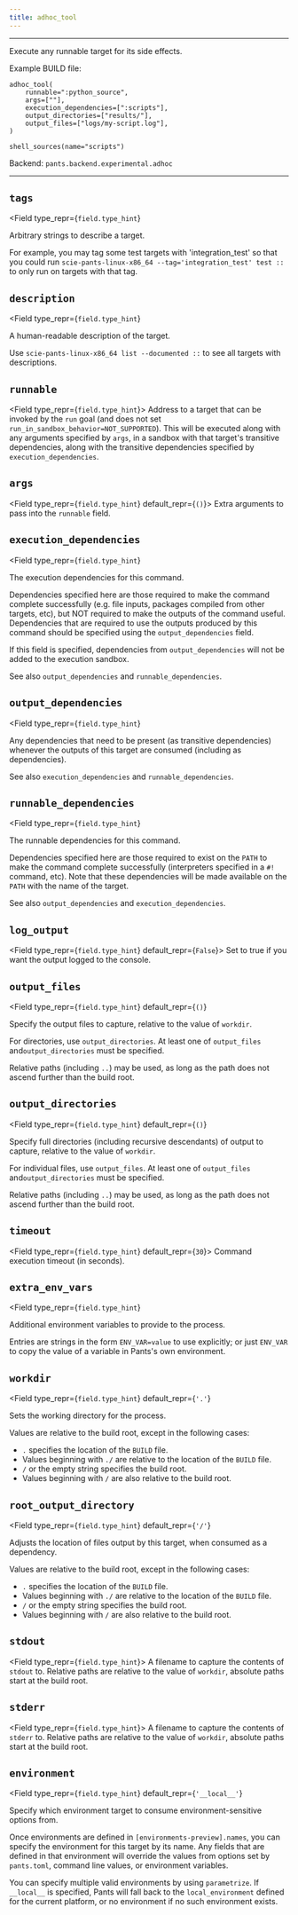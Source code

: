 ```yaml
---
title: adhoc_tool
---
```



---

Execute any runnable target for its side effects.

Example BUILD file:

```
adhoc_tool(
    runnable=":python_source",
    args=[""],
    execution_dependencies=[":scripts"],
    output_directories=["results/"],
    output_files=["logs/my-script.log"],
)

shell_sources(name="scripts")
```

Backend: <span className="color--primary">`pants.backend.experimental.adhoc`</span>

---

<span className={styles.options}>

## `tags`

<Field
    type_repr={`field.type_hint`}
>
Arbitrary strings to describe a target.

For example, you may tag some test targets with &#x27;integration_test&#x27; so that you could run `scie-pants-linux-x86_64 --tag='integration_test' test ::` to only run on targets with that tag.

</Field>

## `description`

<Field
    type_repr={`field.type_hint`}
>
A human-readable description of the target.

Use `scie-pants-linux-x86_64 list --documented ::` to see all targets with descriptions.

</Field>

## `runnable`

<Field type_repr={`field.type_hint`}>
  Address to a target that can be invoked by the `run` goal (and does not set
  `run_in_sandbox_behavior=NOT_SUPPORTED`). This will be executed along with any
  arguments specified by `args`, in a sandbox with that target&#x27;s transitive
  dependencies, along with the transitive dependencies specified by
  `execution_dependencies`.
</Field>

## `args`

<Field type_repr={`field.type_hint`} default_repr={`()`}>
  Extra arguments to pass into the `runnable` field.
</Field>

## `execution_dependencies`

<Field
    type_repr={`field.type_hint`}
>
The execution dependencies for this command.

Dependencies specified here are those required to make the command complete successfully (e.g. file inputs, packages compiled from other targets, etc), but NOT required to make the outputs of the command useful. Dependencies that are required to use the outputs produced by this command should be specified using the `output_dependencies` field.

If this field is specified, dependencies from `output_dependencies` will not be added to the execution sandbox.

See also `output_dependencies` and `runnable_dependencies`.

</Field>

## `output_dependencies`

<Field
    type_repr={`field.type_hint`}
>
Any dependencies that need to be present (as transitive dependencies) whenever the outputs of this target are consumed (including as dependencies).

See also `execution_dependencies` and `runnable_dependencies`.

</Field>

## `runnable_dependencies`

<Field
    type_repr={`field.type_hint`}
>
The runnable dependencies for this command.

Dependencies specified here are those required to exist on the `PATH` to make the command complete successfully (interpreters specified in a `#!` command, etc). Note that these dependencies will be made available on the `PATH` with the name of the target.

See also `output_dependencies` and `execution_dependencies`.

</Field>

## `log_output`

<Field type_repr={`field.type_hint`} default_repr={`False`}>
  Set to true if you want the output logged to the console.
</Field>

## `output_files`

<Field
    type_repr={`field.type_hint`}
    default_repr={`()`}
>
Specify the output files to capture, relative to the value of `workdir`.

For directories, use `output_directories`. At least one of `output_files` and`output_directories` must be specified.

Relative paths (including `..`) may be used, as long as the path does not ascend further than the build root.

</Field>

## `output_directories`

<Field
    type_repr={`field.type_hint`}
    default_repr={`()`}
>
Specify full directories (including recursive descendants) of output to capture, relative to the value of `workdir`.

For individual files, use `output_files`. At least one of `output_files` and`output_directories` must be specified.

Relative paths (including `..`) may be used, as long as the path does not ascend further than the build root.

</Field>

## `timeout`

<Field type_repr={`field.type_hint`} default_repr={`30`}>
  Command execution timeout (in seconds).
</Field>

## `extra_env_vars`

<Field
    type_repr={`field.type_hint`}
>
Additional environment variables to provide to the process.

Entries are strings in the form `ENV_VAR=value` to use explicitly; or just `ENV_VAR` to copy the value of a variable in Pants&#x27;s own environment.

</Field>

## `workdir`

<Field
    type_repr={`field.type_hint`}
    default_repr={`'.'`}
>
Sets the working directory for the process.

Values are relative to the build root, except in the following cases:

- `.` specifies the location of the `BUILD` file.
- Values beginning with `./` are relative to the location of the `BUILD` file.
- `/` or the empty string specifies the build root.
- Values beginning with `/` are also relative to the build root.
  </Field>

## `root_output_directory`

<Field
    type_repr={`field.type_hint`}
    default_repr={`'/'`}
>
Adjusts the location of files output by this target, when consumed as a dependency.

Values are relative to the build root, except in the following cases:

- `.` specifies the location of the `BUILD` file.
- Values beginning with `./` are relative to the location of the `BUILD` file.
- `/` or the empty string specifies the build root.
- Values beginning with `/` are also relative to the build root.
  </Field>

## `stdout`

<Field type_repr={`field.type_hint`}>
  A filename to capture the contents of `stdout` to. Relative paths are relative
  to the value of `workdir`, absolute paths start at the build root.
</Field>

## `stderr`

<Field type_repr={`field.type_hint`}>
  A filename to capture the contents of `stderr` to. Relative paths are relative
  to the value of `workdir`, absolute paths start at the build root.
</Field>

## `environment`

<Field
    type_repr={`field.type_hint`}
    default_repr={`'__local__'`}
>
Specify which environment target to consume environment-sensitive options from.

Once environments are defined in `[environments-preview].names`, you can specify the environment for this target by its name. Any fields that are defined in that environment will override the values from options set by `pants.toml`, command line values, or environment variables.

You can specify multiple valid environments by using `parametrize`. If `__local__` is specified, Pants will fall back to the `local_environment` defined for the current platform, or no environment if no such environment exists.

</Field>

</span>

